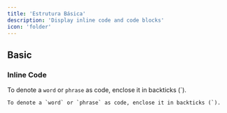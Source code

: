 ```yaml
---
title: 'Estrutura Básica'
description: 'Display inline code and code blocks'
icon: 'folder'
---
```


## Basic

### Inline Code

To denote a `word` or `phrase` as code, enclose it in backticks (\`).

```
To denote a `word` or `phrase` as code, enclose it in backticks (`).
```